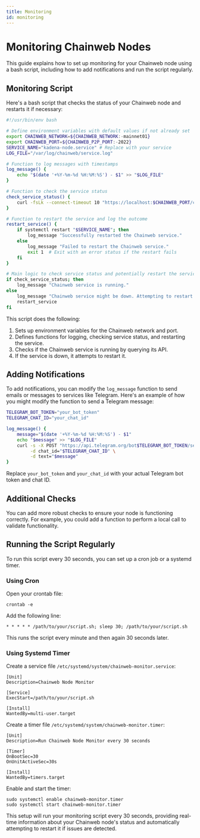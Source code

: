 ```yaml
---
title: Monitoring
id: monitoring
---
```


# Monitoring Chainweb Nodes

This guide explains how to set up monitoring for your Chainweb node using a bash script, including how to add notifications and run the script regularly.

## Monitoring Script

Here's a bash script that checks the status of your Chainweb node and restarts it if necessary:

```bash
#!/usr/bin/env bash

# Define environment variables with default values if not already set
export CHAINWEB_NETWORK=${CHAINWEB_NETWORK:-mainnet01}
export CHAINWEB_PORT=${CHAINWEB_P2P_PORT:-2022}
SERVICE_NAME="kadena-node.service" # Replace with your service
LOG_FILE="/var/log/chainweb/service.log"

# Function to log messages with timestamps
log_message() {
    echo "$(date '+%Y-%m-%d %H:%M:%S') - $1" >> "$LOG_FILE"
}

# Function to check the service status
check_service_status() {
    curl -fsLk --connect-timeout 10 "https://localhost:$CHAINWEB_PORT/chainweb/0.0/$CHAINWEB_NETWORK/cut"
}

# Function to restart the service and log the outcome
restart_service() {
    if systemctl restart "$SERVICE_NAME"; then
        log_message "Successfully restarted the Chainweb service."
    else
        log_message "Failed to restart the Chainweb service."
        exit 1  # Exit with an error status if the restart fails
    fi
}

# Main logic to check service status and potentially restart the service
if check_service_status; then
    log_message "Chainweb service is running."
else
    log_message "Chainweb service might be down. Attempting to restart..."
    restart_service
fi
```

This script does the following:
1. Sets up environment variables for the Chainweb network and port.
2. Defines functions for logging, checking service status, and restarting the service.
3. Checks if the Chainweb service is running by querying its API.
4. If the service is down, it attempts to restart it.

## Adding Notifications

To add notifications, you can modify the `log_message` function to send emails or messages to services like Telegram.
Here's an example of how you might modify the function to send a Telegram message:

```bash
TELEGRAM_BOT_TOKEN="your_bot_token"
TELEGRAM_CHAT_ID="your_chat_id"

log_message() {
    message="$(date '+%Y-%m-%d %H:%M:%S') - $1"
    echo "$message" >> "$LOG_FILE"
    curl -s -X POST "https://api.telegram.org/bot$TELEGRAM_BOT_TOKEN/sendMessage" \
         -d chat_id="$TELEGRAM_CHAT_ID" \
         -d text="$message"
}
```

Replace `your_bot_token` and `your_chat_id` with your actual Telegram bot token and chat ID.

## Additional Checks

You can add more robust checks to ensure your node is functioning correctly. For example, you could add a function to perform a local call to validate functionality.


## Running the Script Regularly

To run this script every 30 seconds, you can set up a cron job or a systemd timer.

### Using Cron

Open your crontab file:

```
crontab -e
```

Add the following line:

```
* * * * * /path/to/your/script.sh; sleep 30; /path/to/your/script.sh
```

This runs the script every minute and then again 30 seconds later.

### Using Systemd Timer

Create a service file `/etc/systemd/system/chainweb-monitor.service`:

```
[Unit]
Description=Chainweb Node Monitor

[Service]
ExecStart=/path/to/your/script.sh

[Install]
WantedBy=multi-user.target
```

Create a timer file `/etc/systemd/system/chainweb-monitor.timer`:

```
[Unit]
Description=Run Chainweb Node Monitor every 30 seconds

[Timer]
OnBootSec=30
OnUnitActiveSec=30s

[Install]
WantedBy=timers.target
```

Enable and start the timer:

```
sudo systemctl enable chainweb-monitor.timer
sudo systemctl start chainweb-monitor.timer
```

This setup will run your monitoring script every 30 seconds, providing real-time information about your Chainweb node's status and automatically attempting to restart it if issues are detected.